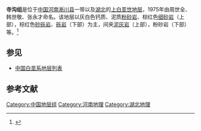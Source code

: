 {{Infobox rockunit
| name           = 寺沟组
| period         = 上白垩世
| age            = 
| image          = 
| imagesize      = 
| caption        = 
| type           = [[组_(地质学)|组]]
| prilithology   = 灰白色钙质、泥质[[粉砂岩|粉砂岩]]、棕红色[[细砂岩|细砂岩]]（上部），棕红色[[砂砾岩|砂砾岩]]、[[砾岩|砾岩]]（下部）
| otherlithology = [[泥灰岩|泥灰岩]]（上部），粉砂岩（下部）等
| namedfor       = 
| namedby        = 周世全、韩世敬、张永才
| region         = [[河南|河南]][[淅川县|淅川县]]一带以及[[湖北|湖北]]
| country        = {{PRC}}
| coordinates    =
| unitof         =
| subunits       = 
| underlies      = [[玉皇顶组|玉皇顶组]]
| overlies       = [[马家村组|马家村组]]
| thickness      = 
| extent         =
| area           = 
| map            = 
| map_caption    = 
}}
'''寺沟组'''是位于[[中国|中国]][[河南|河南]][[淅川县|淅川县]]一带以及[[湖北|湖北]]的[[上白垩世|上白垩世]][[地层|地层]]，1975年由周世全、韩世敬、张永才命名。该地层以灰白色钙质、泥质[[粉砂岩|粉砂岩]]、棕红色[[细砂岩|细砂岩]]（上部），棕红色[[砂砾岩|砂砾岩]]、[[砾岩|砾岩]]（下部）为主，间夹[[泥灰岩|泥灰岩]]（上部），粉砂岩（下部）等。<ref>{{cite book | title=《中国岩石地层辞典》 | publisher=中国地质大学出版社 | author=高振家、陈克强、魏家庸 | year=2000}}</ref>

== 参见 ==
* [[中国白垩系地层列表|中国白垩系地层列表]]

== 参考文献 ==
{{Reflist}}

{{地质小作品}}

[[Category:中国地层组|Category:中国地层组]]
[[Category:河南地理|Category:河南地理]]
[[Category:湖北地理|Category:湖北地理]]